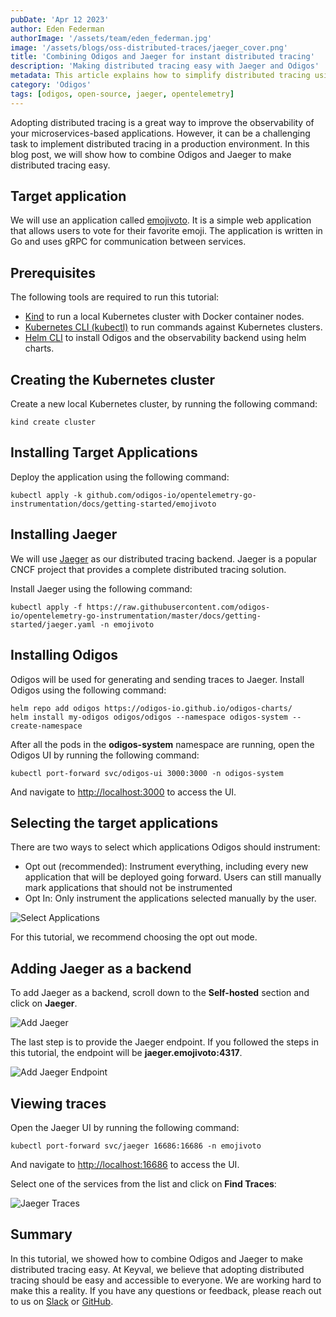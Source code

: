 ```yaml
---
pubDate: 'Apr 12 2023'
author: Eden Federman
authorImage: '/assets/team/eden_federman.jpg'
image: '/assets/blogs/oss-distributed-traces/jaeger_cover.png'
title: 'Combining Odigos and Jaeger for instant distributed tracing'
description: 'Making distributed tracing easy with Jaeger and Odigos'
metadata: This article explains how to simplify distributed tracing using Odigos and Jaeger for improved observability in microservices-based applications.
category: 'Odigos'
tags: [odigos, open-source, jaeger, opentelemetry]
---
```


Adopting distributed tracing is a great way to improve the observability of your microservices-based applications. However, it can be a challenging task to implement distributed tracing in a production environment. In this blog post, we will show how to combine Odigos and Jaeger to make distributed tracing easy.

## Target application

We will use an application called [emojivoto](https://github.com/BuoyantIO/emojivoto). It is a simple web application that allows users to vote for their favorite emoji. The application is written in Go and uses gRPC for communication between services.

## Prerequisites

The following tools are required to run this tutorial:

- [Kind](https://kind.sigs.k8s.io/) to run a local Kubernetes cluster with Docker container nodes.
- [Kubernetes CLI (kubectl)](https://kubernetes.io/docs/tasks/tools/install-kubectl/) to run commands against Kubernetes clusters.
- [Helm CLI](https://helm.sh/docs/intro/install/) to install Odigos and the observability backend using helm charts.

## Creating the Kubernetes cluster

Create a new local Kubernetes cluster, by running the following command:

```console
kind create cluster
```

## Installing Target Applications

Deploy the application using the following command:

```console
kubectl apply -k github.com/odigos-io/opentelemetry-go-instrumentation/docs/getting-started/emojivoto
```

## Installing Jaeger

We will use [Jaeger](https://www.jaegertracing.io/) as our distributed tracing backend. Jaeger is a popular CNCF project that provides a complete distributed tracing solution.

Install Jaeger using the following command:

```console
kubectl apply -f https://raw.githubusercontent.com/odigos-io/opentelemetry-go-instrumentation/master/docs/getting-started/jaeger.yaml -n emojivoto
```

## Installing Odigos

Odigos will be used for generating and sending traces to Jaeger. Install Odigos using the following command:

```console
helm repo add odigos https://odigos-io.github.io/odigos-charts/
helm install my-odigos odigos/odigos --namespace odigos-system --create-namespace
```

After all the pods in the **odigos-system** namespace are running, open the Odigos UI by running the following command:

```console
kubectl port-forward svc/odigos-ui 3000:3000 -n odigos-system
```

And navigate to [http://localhost:3000](http://localhost:3000) to access the UI.

## Selecting the target applications

There are two ways to select which applications Odigos should instrument:

- Opt out (recommended): Instrument everything, including every new application that will be deployed going forward. Users can still manually mark applications that should not be instrumented
- Opt In: Only instrument the applications selected manually by the user.

![Select Applications](/assets/blogs/oss-distributed-traces/emojivoto_select.png)

For this tutorial, we recommend choosing the opt out mode.

## Adding Jaeger as a backend

To add Jaeger as a backend, scroll down to the **Self-hosted** section and click on **Jaeger**.

![Add Jaeger](/assets/blogs/oss-distributed-traces/jaeger_select.png)

The last step is to provide the Jaeger endpoint. If you followed the steps in this tutorial, the endpoint will be **jaeger.emojivoto:4317**.

![Add Jaeger Endpoint](/assets/blogs/oss-distributed-traces/jaeger_details.png)

## Viewing traces

Open the Jaeger UI by running the following command:

```console
kubectl port-forward svc/jaeger 16686:16686 -n emojivoto
```

And navigate to [http://localhost:16686](http://localhost:16686) to access the UI.

Select one of the services from the list and click on **Find Traces**:

![Jaeger Traces](/assets/blogs/oss-distributed-traces/jaeger_traces.png)

## Summary

In this tutorial, we showed how to combine Odigos and Jaeger to make distributed tracing easy. At Keyval, we believe that adopting distributed tracing should be easy and accessible to everyone. We are working hard to make this a reality. If you have any questions or feedback, please reach out to us on [Slack](https://join.slack.com/t/odigos/shared_invite/zt-1d7egaz29-Rwv2T8kyzc3mWP8qKobz~A) or [GitHub](https://github.com/odigos-io/odigos/issues).
